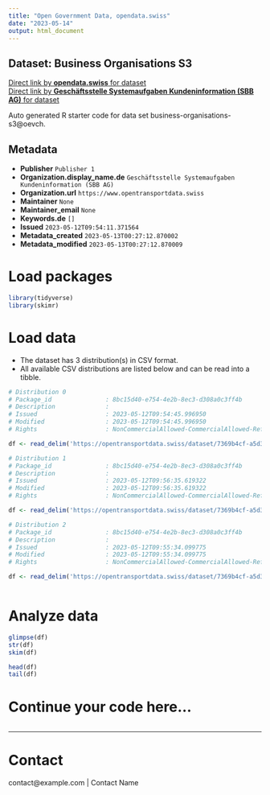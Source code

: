 ```yaml
---
title: "Open Government Data, opendata.swiss"
date: "2023-05-14"
output: html_document
---
```


## Dataset: Business Organisations S3



[Direct link by **opendata.swiss** for dataset](https://opendata.swiss/de/dataset/business-organisations-s3)<br>
[Direct link by **Geschäftsstelle Systemaufgaben Kundeninformation (SBB AG)** for dataset](https://opentransportdata.swiss/dataset/business-organisations-s3)

Auto generated R starter code for data set business-organisations-s3@oevch.

## Metadata

- **Publisher** `Publisher 1`
- **Organization.display_name.de** `Geschäftsstelle Systemaufgaben Kundeninformation (SBB AG)`
- **Organization.url** `https://www.opentransportdata.swiss`
- **Maintainer** `None`
- **Maintainer_email** `None`
- **Keywords.de** `[]`
- **Issued** `2023-05-12T09:54:11.371564`
- **Metadata_created** `2023-05-13T00:27:12.870002`
- **Metadata_modified** `2023-05-13T00:27:12.870009`


# Load packages

```r

library(tidyverse)
library(skimr)

```

# Load data

-   The dataset has 3 distribution(s) in CSV format.
-   All available CSV distributions are listed below and can be read into a tibble.

```r

# Distribution 0
# Package_id               : 8bc15d40-e754-4e2b-8ec3-d308a0c3ff4b
# Description              : 
# Issued                   : 2023-05-12T09:54:45.996950
# Modified                 : 2023-05-12T09:54:45.996950
# Rights                   : NonCommercialAllowed-CommercialAllowed-ReferenceRequired

df <- read_delim('https://opentransportdata.swiss/dataset/7369b4cf-a5d3-40c0-b67c-76efdeebd132/resource/5d9bec90-9816-435c-8c4f-c5a4a7538364/download/actual_date_business_organisation_versions_2023-05-12.csv')

# Distribution 1
# Package_id               : 8bc15d40-e754-4e2b-8ec3-d308a0c3ff4b
# Description              : 
# Issued                   : 2023-05-12T09:56:35.619322
# Modified                 : 2023-05-12T09:56:35.619322
# Rights                   : NonCommercialAllowed-CommercialAllowed-ReferenceRequired

df <- read_delim('https://opentransportdata.swiss/dataset/7369b4cf-a5d3-40c0-b67c-76efdeebd132/resource/b243e87f-a685-4f6e-915e-74b05d378303/download/future_timetable_business_organisation_versions_2023-05-12.csv')

# Distribution 2
# Package_id               : 8bc15d40-e754-4e2b-8ec3-d308a0c3ff4b
# Description              : 
# Issued                   : 2023-05-12T09:55:34.099775
# Modified                 : 2023-05-12T09:55:34.099775
# Rights                   : NonCommercialAllowed-CommercialAllowed-ReferenceRequired

df <- read_delim('https://opentransportdata.swiss/dataset/7369b4cf-a5d3-40c0-b67c-76efdeebd132/resource/70b98fdb-619b-4b20-9798-887a1c98a357/download/full_business_organisation_versions_2023-05-12.csv')



```

# Analyze data

```r

glimpse(df)
str(df)
skim(df)

head(df)
tail(df)

```

# Continue your code here...

```r

```

------------------------------------------------------------------------

# Contact

contact@example.com | Contact Name
